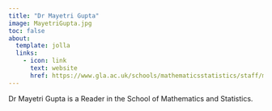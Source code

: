 ```yaml
---
title: "Dr Mayetri Gupta"
image: MayetriGupta.jpg
toc: false
about:
  template: jolla
  links:
    - icon: link
      text: website
      href: https://www.gla.ac.uk/schools/mathematicsstatistics/staff/mayetrigupta/
---
```


Dr Mayetri Gupta is a Reader in the School of Mathematics and Statistics.
